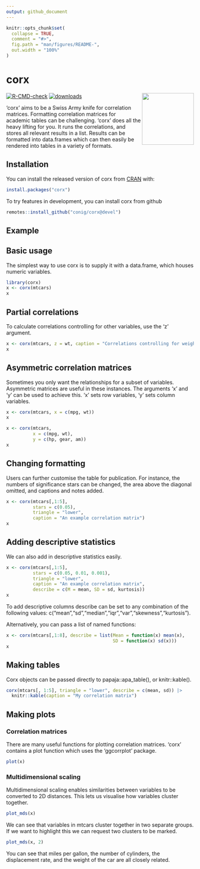 ```yaml
---
output: github_document
---
```


<!-- README.md is generated from README.Rmd. Please edit that file -->

```r
knitr::opts_chunk$set(
  collapse = TRUE,
  comment = "#>",
  fig.path = "man/figures/README-",
  out.width = "100%"
)
```

# corx

<!-- badges: start -->
<img src='man/figures/logo.png' align="right" height="139" />

[![R-CMD-check](https://github.com/conig/corx/actions/workflows/R-CMD-check.yaml/badge.svg)](https://github.com/conig/corx/actions/workflows/R-CMD-check.yaml)
[![downloads](https://cranlogs.r-pkg.org/badges/grand-total/corx)](https://cran.r-project.org/package=corx)
<!-- badges: end -->

'corx' aims to be a Swiss Army knife for correlation matrices. Formatting correlation matrices for academic tables can be challenging. 'corx' does all the heavy lifting for you. It runs the correlations, and stores all relevant results in a list. Results can be formatted into data.frames which can then easily be rendered into tables in a variety of formats.

## Installation

You can install the released version of corx from [CRAN](https://CRAN.R-project.org) with:

``` r
install.packages("corx")
```

To try features in development, you can install corx from github

```r
remotes::install_github("conig/corx@devel")
```



## Example

## Basic usage

The simplest way to use corx is to supply it with a data.frame, which houses numeric variables.

```r
library(corx)
x <- corx(mtcars)
x
```

## Partial correlations

To calculate correlations controlling for other variables, use the 'z' argument.

```r
x <- corx(mtcars, z = wt, caption = "Correlations controlling for weight")
x
```

## Asymmetric correlation matrices

Sometimes you only want the relationships for a subset of variables. Asymmetric matrices are useful in these instances. The arguments 'x' and 'y' can be used to achieve this. 'x' sets row variables, 'y' sets column variables.

```r
x <- corx(mtcars, x = c(mpg, wt))
x
```

```r
x <- corx(mtcars,
          x = c(mpg, wt),
          y = c(hp, gear, am))
x
```

## Changing formatting

Users can further customise the table for publication. For instance, the numbers of significance stars can be changed, the area above the diagonal omitted, and captions and notes added.

```r
x <- corx(mtcars[,1:5],
          stars = c(0.05),
          triangle = "lower",
          caption = "An example correlation matrix")
x
```

## Adding descriptive statistics

We can also add in descriptive statistics easily.

```r
x <- corx(mtcars[,1:5],
          stars = c(0.05, 0.01, 0.001),
          triangle = "lower",
          caption = "An example correlation matrix",
          describe = c(M = mean, SD = sd, kurtosis))
x          
```

To add descriptive columns describe can be set to any combination of the following values: c("mean","sd","median","iqr","var","skewness","kurtosis").

Alternatively, you can pass a list of named functions:

```r
x <- corx(mtcars[,1:8], describe = list(Mean = function(x) mean(x),
                                        SD = function(x) sd(x)))
x
```

## Making tables

Corx objects can be passed directly to papaja::apa_table(), or knitr::kable().

```r
corx(mtcars[, 1:5], triangle = "lower", describe = c(mean, sd)) |>
  knitr::kable(caption = "My correlation matrix")
```

## Making plots

### Correlation matrices

There are many useful functions for plotting correlation matrices. 'corx' contains a plot function which uses the 'ggcorrplot' package.

```r
plot(x)
```

### Multidimensional scaling

Multidimensional scaling enables similarities between variables to be converted to 2D distances. This lets us visualise how variables cluster together.

```r
plot_mds(x)
```

We can see that variables in mtcars cluster together in two separate groups.
If we want to highlight this we can request two clusters to be marked.

```r
plot_mds(x, 2)
```

You can see that miles per gallon, the number of cylinders, the displacement rate, and the weight of the car are all closely related.
